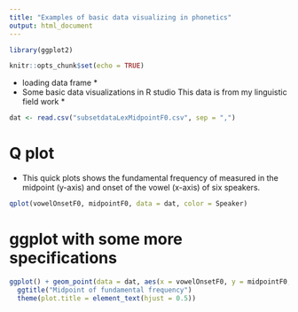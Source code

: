 ```yaml
---
title: "Examples of basic data visualizing in phonetics"
output: html_document
---
```


```r
library(ggplot2)
```


```r
knitr::opts_chunk$set(echo = TRUE)
```
* loading data frame *
* Some basic data visualizations in R studio
This data is from my linguistic field work *

```r
dat <- read.csv("subsetdataLexMidpointF0.csv", sep = ",")

```

# Q plot
* This quick plots shows the fundamental frequency of measured in the midpoint (y-axis) and onset of the vowel (x-axis) of six speakers.
```r
qplot(vowelOnsetF0, midpointF0, data = dat, color = Speaker)

```

# ggplot with some more specifications
```r
ggplot() + geom_point(data = dat, aes(x = vowelOnsetF0, y = midpointF0, shape = Speaker)) +
  ggtitle("Midpoint of fundamental frequency")
  theme(plot.title = element_text(hjust = 0.5))

```

